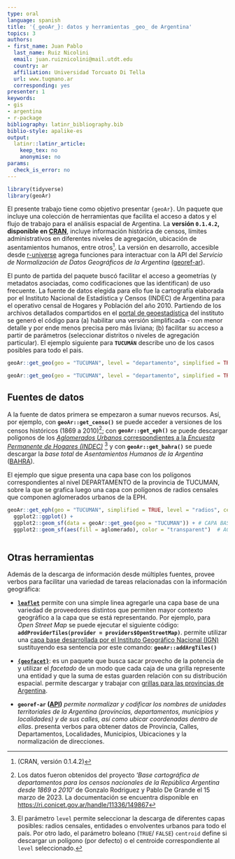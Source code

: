 ```yaml
---
type: oral
language: spanish
title: '{_geoAr_}: datos y herramientas _geo_ de Argentina'
topics: 3
authors:
- first_name: Juan Pablo
  last_name: Ruiz Nicolini
  email: juan.ruiznicolini@mail.utdt.edu
  country: ar
  affiliation: Universidad Torcuato Di Tella
  url: www.tuqmano.ar
  corresponding: yes
presenter: 1
keywords:
- gis
- argentina
- r-package
bibliography: latinr_bibliography.bib
biblio-style: apalike-es
output:
  latinr::latinr_article:
    keep_tex: no
    anonymise: no
params:
  check_is_error: no
---
```


```r
library(tidyverse)
library(geoAr)
```


El presente trabajo tiene como objetivo presentar `{geoAr}`. Un paquete que incluye una colección de herramientas que facilita el acceso a datos y el flujo de trabajo para el análisis espacial de Argentina. La **versión `0.1.4.2`, disponible en [CRAN](https://cran.r-project.org/web/packages/geoAr/index.html)**, incluye información histórica de censos, límites administrativos en diferentes niveles de agregación, ubicación de asentamientos humanos, entre otros[^1]. La versión en desarrollo, accesible desde [r-universe](https://politicaargentina.r-universe.dev/geoAr) agrega funciones para interactuar con la API del _Servicio de Normalización de Datos Geográficos de la Argentina_ ([georef-ar](https://georef-ar-api.readthedocs.io/es/latest/)).

[^1]: \CRANpkg{geoAr} (CRAN, versión 0.1.4.2)

El punto de partida del paquete buscó facilitar el acceso a geometrías (y metadatos asociadas, como codificaciones que las identifican) de uso frecuente. La fuente de datos elegida para ello fue la cartografía elaborada por el Instituto Nacional de Estadística y Censos (INDEC) de Argentina para el operativo censal de Hogares y Población del año 2010. Partiendo de los archivos detallados compartidos en el [portal de geoestadística](https://www.indec.gob.ar/indec/web/Institucional-Indec-Codgeo) del instituto se generó el código para (a) habilitar una versión simplificada - con menor detalle y por ende menos precisa pero más liviana; (b) facilitar su acceso a partir de parámetros (seleccionar distritos o niveles de agregación particular). El ejemplo siguiente para **`TUCUMÁN`** describe uno de los casos posibles para todo el pais. 

```r

geoAr::get_geo(geo = "TUCUMAN", level = "departamento", simplified = TRUE) 


```

```r

geoAr::get_geo(geo = "TUCUMAN", level = "departamento", simplified = TRUE) %>% head()


```

## Fuentes de datos

A la fuente de datos primera se empezaron a sumar nuevos recursos. Así, por ejemplo, con **`geoAr::get_censo()`** se puede acceder a versiones de los censos históricos (1869 a 2010)[^2]; con **`geoAr::get_eph()`** se puede descargar polígonos de los [*Aglomerados Urbanos* correspondientes a la *Encuesta Permanente de Hogares (INDEC)*](https://www.indec.gob.ar/indec/web/Nivel4-Tema-1-39-120) [^3] y con **`geoAr::get_bahra()`** se puede descargar la *base total* de _Asentamientos Humanos de la Argentina_ ([BAHRA](http://www.bahra.gob.ar/)).

[^2]: Los datos fueron obtenidos del proyecto '*Base cartográfica de departamentos para los censos nacionales de la República Argentina desde 1869 a 2010*' de Gonzalo Rodriguez y Pablo De Grande el 15 marzo de 2023. La documentación se encuentra disponible en <https://ri.conicet.gov.ar/handle/11336/149867>

[^3]: El parámetro `level` permite seleccionar la descarga de diferentes capas posibles: radios censales, entidades o envolventes urbanos para todo el país. Por otro lado, el parámetro boleano (`TRUE`/ `FALSE`) `centroid` define si  descargar un polígono (por defecto) o el centroide correspondiente al `level` seleccionado.

El ejemplo que sigue presenta una capa base con los polígonos correspondientes al nivel DEPARTAMENTO de la provincia de TUCUMAN, sobre la que se grafica luego una capa con polígonos de radios censales que componen aglomerados urbanos de la EPH. 

```r

geoAr::get_eph(geo = "TUCUMAN", simplified = TRUE, level = "radios", centroid = FALSE) %>% 
  ggplot2::ggplot() +
  ggplot2::geom_sf(data = geoAr::get_geo(geo = "TUCUMAN")) + # CAPA BASE DE DEPARTAMENTOS TUCUMAN
  ggplot2::geom_sf(aes(fill = aglomerado), color = "transparent")  # AGLOMERADOS URBANOS EPH



```

## Otras herramientas

Además de la descarga de información desde múltiples fuentes, \CRANpkg{geoAr} provee verbos para facilitar una variedad de tareas relacionadas con la información geográfica:

-   [**`leaflet`**](https://rstudio.github.io/leaflet/) permite con una simple linea agregarle una capa base de una variedad de proveedores distintos que permiten mayor contexto geográfico a la capa que se está representando. Por ejemplo, para *Open Street Map* se puede ejecutar el siguiente código: **`addProviderTiles(provider = providers$OpenStreetMap)`**. \CRANpkg{geoAr} permite utilizar una [capa base desarrollada por el Instituto Geográfico Nacional (IGN)](https://www.ign.gob.ar/NuestrasActividades/InformacionGeoespacial/ServiciosOGC/Leaflet) sustituyendo esa sentencia por este comando: **`geoAr::addArgTiles()`**

-   [**`{geofacet}`**](https://hafen.github.io/geofacet/): es un paquete que busca sacar provecho de la potencia de \CRANpkg{ggplot2} y utilizar el *facetado* de un modo que cada caja de una grilla represente una entidad y que la suma de estas guarden relación con su distribución espacial. \CRANpkg{geoAr} permite descargar y trabajar con [grillas para las provincias de Argentina](https://politicaargentina.github.io/geoAr/articles/geoAr_geofacet.html).

-   **`georef-ar` ([API](https://georef-ar-api.readthedocs.io/es/latest/))** *permite normalizar y codificar los nombres de unidades territoriales de la Argentina (provincias, departamentos, municipios y localidades) y de sus calles, así como ubicar coordenadas dentro de ellas*. \CRANpkg{geoAr} presenta verbos para obtener datos de Provincia, Calles, Departamentos, Localidades, Municipios, Ubicaciones y la normalización de direcciones.

